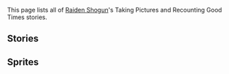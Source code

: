 {{Unofficial Translation}}
This page lists all of [[Raiden Shogun]]'s Taking Pictures and Recounting Good Times stories.

==Stories==
{{TPRGT Stories by Category Table}}

==Sprites==
{{Files by Category Gallery|Taking Pictures and Recounting Good Times Sprites & Raiden Shogun Images}}